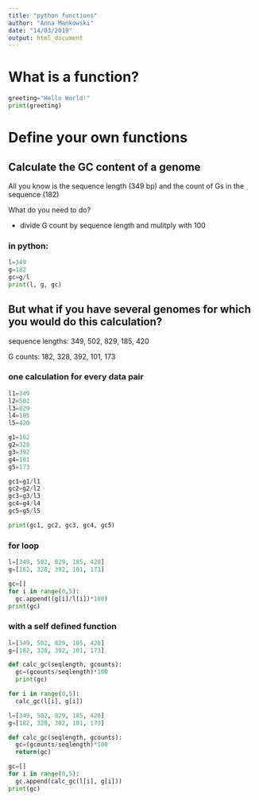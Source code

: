 ```yaml
---
title: "python functions"
author: "Anna Mankowski"
date: "14/03/2019"
output: html_document
---
```


# What is a function? 

```python
greeting="Hello World!"
print(greeting)
```

# Define your own functions

## Calculate the GC content of a genome

All you know is the sequence length (349 bp) and the count of Gs in the sequence (182)

What do you need to do? 

- divide G count by sequence length and mulitply with 100

### in python:

```python
l=349
g=182
gc=g/l
print(l, g, gc)
```

## But what if you have several genomes for which you would do this calculation?

sequence lengths: 349, 502, 829, 185, 420

G counts:         182, 328, 392, 101, 173

### one calculation for every data pair

```python
l1=349
l2=502
l3=829
l4=185
l5=420

g1=182
g2=328
g3=392
g4=101
g5=173

gc1=g1/l1
gc2=g2/l2
gc3=g3/l3
gc4=g4/l4
gc5=g5/l5

print(gc1, gc2, gc3, gc4, gc5)
```

### for loop

```python
l=[349, 502, 829, 185, 420]
g=[182, 328, 392, 101, 173]

gc=[]
for i in range(0,5):
  gc.append((g[i]/l[i])*100)
print(gc)
```

### with a self defined function 

```python
l=[349, 502, 829, 185, 420]
g=[182, 328, 392, 101, 173]

def calc_gc(seqlength, gcounts):
  gc=(gcounts/seqlength)*100
  print(gc)

for i in range(0,5):
  calc_gc(l[i], g[i])
```

```python
l=[349, 502, 829, 185, 420]
g=[182, 328, 392, 101, 173]

def calc_gc(seqlength, gcounts):
  gc=(gcounts/seqlength)*100
  return(gc)

gc=[]
for i in range(0,5):
  gc.append(calc_gc(l[i], g[i]))
print(gc)
```

